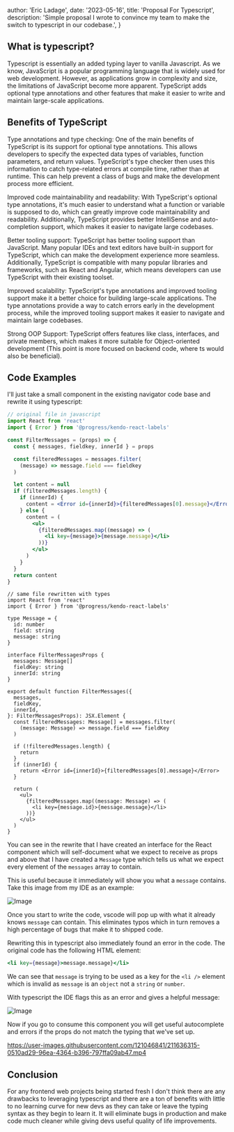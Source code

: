 
  author: 'Eric Ladage',
  date: '2023-05-16',
  title: 'Proposal For Typescript',
  description:
    'Simple proposal I wrote to convince my team to make the switch to typescript in our codebase.',
}


## What is typescript?

Typescript is essentially an added typing layer to vanilla Javascript. As we know, JavaScript is a popular programming language that is widely used for web development. However, as applications grow in complexity and size, the limitations of JavaScript become more apparent. TypeScript adds optional type annotations and other features that make it easier to write and maintain large-scale applications.

## Benefits of TypeScript

Type annotations and type checking: One of the main benefits of TypeScript is its support for optional type annotations. This allows developers to specify the expected data types of variables, function parameters, and return values. TypeScript's type checker then uses this information to catch type-related errors at compile time, rather than at runtime. This can help prevent a class of bugs and make the development process more efficient.

Improved code maintainability and readability: With TypeScript's optional type annotations, it's much easier to understand what a function or variable is supposed to do, which can greatly improve code maintainability and readability. Additionally, TypeScript provides better IntelliSense and auto-completion support, which makes it easier to navigate large codebases.

Better tooling support: TypeScript has better tooling support than JavaScript. Many popular IDEs and text editors have built-in support for TypeScript, which can make the development experience more seamless. Additionally, TypeScript is compatible with many popular libraries and frameworks, such as React and Angular, which means developers can use TypeScript with their existing toolset.

Improved scalability: TypeScript's type annotations and improved tooling support make it a better choice for building large-scale applications. The type annotations provide a way to catch errors early in the development process, while the improved tooling support makes it easier to navigate and maintain large codebases.

Strong OOP Support: TypeScript offers features like class, interfaces, and private members, which makes it more suitable for Object-oriented development (This point is more focused on backend code, where ts would also be beneficial).

## Code Examples

I'll just take a small component in the existing navigator code base and rewrite it using typescript:

```jsx
// original file in javascript
import React from 'react'
import { Error } from '@progress/kendo-react-labels'

const FilterMessages = (props) => {
  const { messages, fieldkey, innerId } = props

  const filteredMessages = messages.filter(
    (message) => message.field === fieldkey
  )

  let content = null
  if (filteredMessages.length) {
    if (innerId) {
      content = <Error id={innerId}>{filteredMessages[0].message}</Error>
    } else {
      content = (
        <ul>
          {filteredMessages.map((message) => (
            <li key={message}>{message.message}</li>
          ))}
        </ul>
      )
    }
  }
  return content
}
```

```tsx
// same file rewritten with types
import React from 'react'
import { Error } from '@progress/kendo-react-labels'

type Message = {
  id: number
  field: string
  message: string
}

interface FilterMessagesProps {
  messages: Message[]
  fieldKey: string
  innerId: string
}

export default function FilterMessages({
  messages,
  fieldKey,
  innerId,
}: FilterMessagesProps): JSX.Element {
  const filteredMessages: Message[] = messages.filter(
    (message: Message) => message.field === fieldKey
  )

  if (!filteredMessages.length) {
    return
  }
  if (innerId) {
    return <Error id={innerId}>{filteredMessages[0].message}</Error>
  }

  return (
    <ul>
      {filteredMessages.map((message: Message) => (
        <li key={message.id}>{message.message}</li>
      ))}
    </ul>
  )
}
```

You can see in the rewrite that I have created an interface for the React component which will self-document what we expect to receive as props and above that I have created a `Message` type which tells us what we expect every element of the `messages` array to contain.

This is useful because it immediately will show you what a `message` contains. Take this image from my IDE as an example:

![Image](https://user-images.githubusercontent.com/121046841/211629330-9df986fc-f230-4c6b-93ff-9eb8bc685e55.png)

Once you start to write the code, vscode will pop up with what it already knows `message` can contain. This eliminates typos which in turn removes a high percentage of bugs that make it to shipped code.

Rewriting this in typescript also immediately found an error in the code. The original code has the following HTML element:

```jsx
<li key={message}>message.message}</li>
```

We can see that `message` is trying to be used as a key for the `<li />` element which is invalid as `message` is an `object` not a `string` or `number`.

With typescript the IDE flags this as an error and gives a helpful message:

![Image](https://user-images.githubusercontent.com/121046841/211632184-26080765-bf34-4fab-b116-172fccdab120.png)

Now if you go to consume this component you will get useful autocomplete and errors if the props do not match the typing that we've set up.

https://user-images.githubusercontent.com/121046841/211636315-0510ad29-96ea-4364-b396-797ffa09ab47.mp4

## Conclusion

For any frontend web projects being started fresh I don't think there are any drawbacks to leveraging typescript and there are a ton of benefits with little to no learning curve for new devs as they can take or leave the typing syntax as they begin to learn it. It will eliminate bugs in production and make code much cleaner while giving devs useful quality of life improvements.
